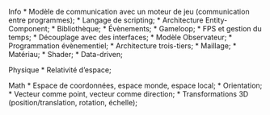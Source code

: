Info
* Modèle de communication avec un moteur de jeu (communication entre programmes);
* Langage de scripting;
* Architecture Entity-Component;
* Bibliothèque;
* Évènements;
* Gameloop;
* FPS et gestion du temps;
* Découplage avec des interfaces;
* Modèle Observateur;
* Programmation évènementiel;
* Architecture trois-tiers;
* Maillage;
* Matériau;
* Shader;
* Data-driven;

Physique
* Relativité d'espace;

Math
* Espace de coordonnées, espace monde, espace local;
* Orientation;
* Vecteur comme point, vecteur comme direction;
* Transformations 3D (position/translation, rotation, échelle);

